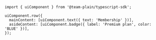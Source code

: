 ```tsx
import { uiComponent } from '@team-plain/typescript-sdk';

uiComponent.row({
  mainContent: [uiComponent.text({ text: 'Membership' })],
  asideContent: [uiComponent.badge({ label: 'Premium plan', color: 'BLUE' })],
});
```
